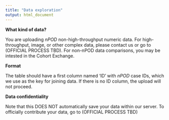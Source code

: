 ```yaml
---
title: "Data exploration"
output: html_document
---
```


**What kind of data?**

You are uploading *nPOD* non-high-throughput numeric data. For high-throughput, image, or other complex data, please contact us or go to (OFFICIAL PROCESS TBD). For non-nPOD data comparisons, you may be intested in the Cohort Exchange.

**Format**

The table should have a first column named 'ID' with *nPOD* case IDs, which we use as the key for joining data. If there is no ID column, the upload will not proceed.

**Data confidentiality**

Note that this DOES NOT automatically save your data within our server. To officially contribute your data, go to (OFFICIAL PROCESS TBD)
